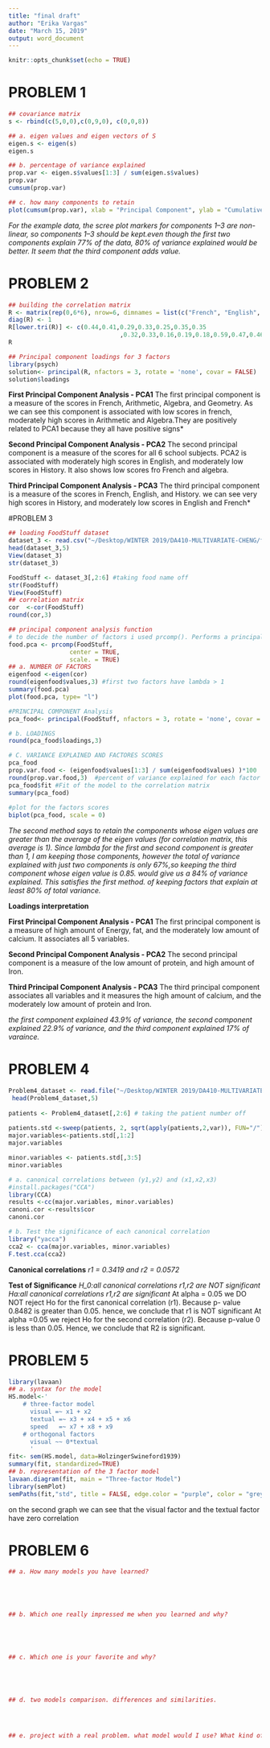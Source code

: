 ```yaml
---
title: "final draft"
author: "Erika Vargas"
date: "March 15, 2019"
output: word_document
---
```


```r
knitr::opts_chunk$set(echo = TRUE)
```

# PROBLEM 1

```r

## covariance matrix
s <- rbind(c(5,0,0),c(0,9,0), c(0,0,8))

## a. eigen values and eigen vectors of S
eigen.s <- eigen(s)
eigen.s

## b. percentage of variance explained
prop.var <- eigen.s$values[1:3] / sum(eigen.s$values)
prop.var
cumsum(prop.var)

## c. how many components to retain
plot(cumsum(prop.var), xlab = "Principal Component", ylab = "Cumulative Proportion of Variance Explained", type = "b")

```
*For the example data, the scree plot markers for components 1–3 are non-linear, so components 1–3 should be kept.even though the first two components explain 77% of the data, 80% of variance explained would be better. It seem that the third component adds value.*

# PROBLEM 2
```r

## building the correlation matrix
R <- matrix(rep(0,6*6), nrow=6, dimnames = list(c("French", "English", "History", "Arithmetic", "Algebra", "Geometry")))
diag(R) <- 1
R[lower.tri(R)] <- c(0.44,0.41,0.29,0.33,0.25,0.35,0.35
                               ,0.32,0.33,0.16,0.19,0.18,0.59,0.47,0.46)    
R

## Principal component loadings for 3 factors
library(psych)
solution<- principal(R, nfactors = 3, rotate = 'none', covar = FALSE)
solution$loadings

```
**First Principal Component Analysis - PCA1**
The first principal component is a measure of the scores in French, Arithmetic, Algebra, and Geometry. As we can see this component is associated with low scores in french, moderately high scores in Arithmetic and Algebra.They are positively related to PCA1 because they all have positive signs*

**Second Principal Component Analysis - PCA2**
The second principal component is a measure of the scores for all 6 school subjects. PCA2 is associated with moderately high scores in English, and  moderately low scores in History. It also shows low scores fro French and algebra. 

**Third Principal Component Analysis - PCA3**
The third principal component is a measure of the scores in French, English, and History. we can see very high scores in History, and moderately low scores in English and French*

#PROBLEM 3

```r
## loading FoodStuff dataset
dataset_3 <- read.csv("~/Desktop/WINTER 2019/DA410-MULTIVARIATE-CHENG/final/data_3.csv", header= TRUE, sep=" ", skipNul = T)
head(dataset_3,5)
View(dataset_3)
str(dataset_3)

FoodStuff <- dataset_3[,2:6] #taking food name off 
str(FoodStuff)
View(FoodStuff)
## correlation matrix
cor  <-cor(FoodStuff)
round(cor,3)

## principal component analysis function
# to decide the number of factors i used prcomp(). Performs a principal components analysis on the given data matrix and returns the results as an object of class prcomp.
food.pca <- prcomp(FoodStuff,
                 center = TRUE,
                 scale. = TRUE) 
## a. NUMBER OF FACTORS
eigenfood <-eigen(cor)
round(eigenfood$values,3) #first two factors have lambda > 1
summary(food.pca)
plot(food.pca, type= "l")

#PRINCIPAL COMPONENT Analysis
pca_food<- principal(FoodStuff, nfactors = 3, rotate = 'none', covar = FALSE)

# b. LOADINGS
round(pca_food$loadings,3)

# C. VARIANCE EXPLAINED AND FACTORES SCORES
pca_food
prop.var.food <- (eigenfood$values[1:3] / sum(eigenfood$values) )*100
round(prop.var.food,3)  #percent of variance explained for each factor
pca_food$fit #Fit of the model to the correlation matrix
summary(pca_food)
                
#plot for the factors scores
biplot(pca_food, scale = 0)

```
*The second method says to retain the components whose eigen values are greater than the average of the eigen values (for correlation matrix, this average is 1).*
*Since lambda for the first and second component is greater than 1, I am keeping those components, however the total of variance explained with just two components is only 67%,so keeping the third component whose eigen value is 0.85. would give us a 84% of variance explained. This satisfies the first method. of keeping factors that explain at least 80% of total variance.*

**Loadings interpretation**

**First Principal Component Analysis - PCA1**
The first principal component is a measure of high amount of Energy, fat, and the moderately low amount of calcium. It associates all 5 variables. 

**Second Principal Component Analysis - PCA2**
The second principal component is a measure of the low amount of protein, and high amount of Iron.  

**Third Principal Component Analysis - PCA3**
The third principal component associates all variables and it measures the high amount of calcium, and the moderately low amount of protein and Iron.

*the first component explained 43.9% of variance, the second component explained 22.9% of variance, and the third component explained 17% of varaince.*

# PROBLEM 4

```r

Problem4_dataset <- read.file("~/Desktop/WINTER 2019/DA410-MULTIVARIATE-CHENG/final/dataset_4.csv", sep=" ", skipNul = T, header = FALSE, col.names= c("patient #","y1","y2","x1","x2","x3"))
 head(Problem4_dataset,5)
 
patients <- Problem4_dataset[,2:6] # taking the patient number off
 
patients.std <-sweep(patients, 2, sqrt(apply(patients,2,var)), FUN="/")
major.variables<-patients.std[,1:2]
major.variables

minor.variables <- patients.std[,3:5]
minor.variables

# a. canonical correlations between (y1,y2) and (x1,x2,x3)
#install.packages("CCA")
library(CCA)
results <-cc(major.variables, minor.variables)
canoni.cor <-results$cor
canoni.cor

# b. Test the significance of each canonical correlation
library("yacca")
cca2 <- cca(major.variables, minor.variables)
F.test.cca(cca2)

```
**Canonical correlations**
*r1 = 0.3419 and r2 = 0.0572*

**Test of Significance**
*H_0:all canonical correlations r1,r2 are NOT significant*
*Ha:all canonical correlations r1,r2 are significant*
At alpha = 0.05 we DO NOT reject Ho for the first canonical correlation (r1). Because p- value 0.8482 is greater than 0.05. hence, we conclude that r1 is NOT significant
At alpha =0.05 we reject Ho for the second correlation (r2). Because p-value 0 is less than 0.05. Hence, we conclude that R2 is significant.


# PROBLEM 5

```r
library(lavaan)
## a. syntax for the model
HS.model<-'
    # three-factor model
      visual =~ x1 + x2 
      textual =~ x3 + x4 + x5 + x6
      speed   =~ x7 + x8 + x9
    # orthogonal factors
      visual ~~ 0*textual
      '
fit<- sem(HS.model, data=HolzingerSwineford1939)
summary(fit, standardized=TRUE)
## b. representation of the 3 factor model
lavaan.diagram(fit, main = "Three-factor Model")
library(semPlot)
semPaths(fit,"std", title = FALSE, edge.color = "purple", color = "grey", rotation = 4)


```
 
on the second graph we can see that the visual factor and the textual factor have zero correlation 

# PROBLEM 6

```r
## a. How many models you have learned?





## b. Which one really impressed me when you learned and why?





## c. Which one is your favorite and why?





## d. two models comparison. differences and similarities.




## e. project with a real problem. what model would I use? What kind of project would I like to build?

```


